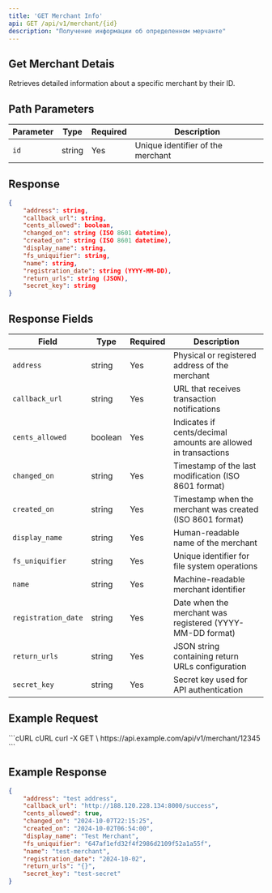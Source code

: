 ```yaml
---
title: 'GET Merchant Info'
api: GET /api/v1/merchant/{id}
description: "Получение информации об определенном мерчанте"
---
```


## Get Merchant Detais
Retrieves detailed information about a specific merchant by their ID.


## Path Parameters
| Parameter | Type | Required | Description |
|----------|-------|----------|-------------|
| ```id```  | string  | Yes  | Unique identifier of the merchant |

## Response
```json
{
    "address": string,
    "callback_url": string,
    "cents_allowed": boolean,
    "changed_on": string (ISO 8601 datetime),
    "created_on": string (ISO 8601 datetime),
    "display_name": string,
    "fs_uniquifier": string,
    "name": string,
    "registration_date": string (YYYY-MM-DD),
    "return_urls": string (JSON),
    "secret_key": string
}
```

## Response Fields

| Field | Type | Required |Description |
|----------|-------|----------|-------------|
| ```address```  | string  | Yes  | Physical or registered address of the merchant |
| ```callback_url``` | string | Yes | URL that receives transaction notifications |
| ```cents_allowed``` | boolean | Yes | Indicates if cents/decimal amounts are allowed in transactions |
| ```changed_on``` | string | Yes | Timestamp of the last modification (ISO 8601 format) |
| ```created_on``` | string | Yes | Timestamp when the merchant was created (ISO 8601 format) |
| ```display_name``` | string | Yes | Human-readable name of the merchant |
| ```fs_uniquifier``` | string | Yes | Unique identifier for file system operations |
| ```name``` | string | Yes | Machine-readable merchant identifier |
| ```registration_date``` | string | Yes | Date when the merchant was registered (YYYY-MM-DD format) |
| ```return_urls``` | string | Yes | JSON string containing return URLs configuration |
| ```secret_key``` | string | Yes | Secret key used for API authentication |

## Example Request
<CodeGroup>
```cURL cURL
curl -X GET \
  https://api.example.com/api/v1/merchant/12345
```
</CodeGroup>

## Example Response
```json
{
    "address": "test address",
    "callback_url": "http://188.120.228.134:8000/success",
    "cents_allowed": true,
    "changed_on": "2024-10-07T22:15:25",
    "created_on": "2024-10-02T06:54:00",
    "display_name": "Test Merchant",
    "fs_uniquifier": "647af1efd32f4f2986d2109f52a1a55f",
    "name": "test-merchant",
    "registration_date": "2024-10-02",
    "return_urls": "{}",
    "secret_key": "test-secret"
}
```
